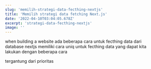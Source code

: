```yaml
---
slug: 'memilih-strategi-data-fecthing-nextjs'
title: 'Memilih strategi data fetching Next.js'
date: '2022-04-10T03:04:05.678Z'
excerpt: 'strategi-data-fecthing-nextjs'
image: ''
---
```


when building a website ada beberapa cara untuk fecthing data dari database 
nextjs memiliki cara uniq untuk fecthing data 
yang dapat kita lakukan dengan beberapa cara

tergantung dari prioritas 

